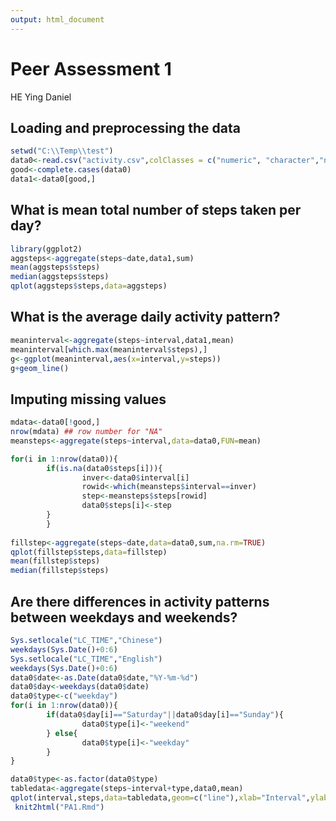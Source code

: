 ```yaml
---
output: html_document
---
```

# Peer Assessment 1
HE Ying Daniel

## Loading and preprocessing the data

```r
setwd("C:\\Temp\\test")
data0<-read.csv("activity.csv",colClasses = c("numeric", "character","numeric"))
good<-complete.cases(data0)
data1<-data0[good,]
```

## What is mean total number of steps taken per day?

```r
library(ggplot2)
aggsteps<-aggregate(steps~date,data1,sum)
mean(aggsteps$steps)
median(aggsteps$steps)
qplot(aggsteps$steps,data=aggsteps)
```

## What is the average daily activity pattern?

```r
meaninterval<-aggregate(steps~interval,data1,mean)
meaninterval[which.max(meaninterval$steps),]
g<-ggplot(meaninterval,aes(x=interval,y=steps))
g+geom_line()

```

## Imputing missing values

```r
mdata<-data0[!good,]
nrow(mdata) ## row number for "NA" 
meansteps<-aggregate(steps~interval,data=data0,FUN=mean)

for(i in 1:nrow(data0)){
        if(is.na(data0$steps[i])){
                inver<-data0$interval[i]
                rowid<-which(meansteps$interval==inver)
                step<-meansteps$steps[rowid]
                data0$steps[i]<-step
        } 
        } 
        
fillstep<-aggregate(steps~date,data=data0,sum,na.rm=TRUE)
qplot(fillstep$steps,data=fillstep)
mean(fillstep$steps)
median(fillstep$steps)
```

## Are there differences in activity patterns between weekdays and weekends?

```r
Sys.setlocale("LC_TIME","Chinese")
weekdays(Sys.Date()+0:6)
Sys.setlocale("LC_TIME","English")
weekdays(Sys.Date()+0:6)
data0$date<-as.Date(data0$date,"%Y-%m-%d")
data0$day<-weekdays(data0$date)
data0$type<-c("weekday")
for(i in 1:nrow(data0)){
        if(data0$day[i]=="Saturday"||data0$day[i]=="Sunday"){
                data0$type[i]<-"weekend"
        } else{
                data0$type[i]<-"weekday"
        }
}

data0$type<-as.factor(data0$type)
tabledata<-aggregate(steps~interval+type,data0,mean)
qplot(interval,steps,data=tabledata,geom=c("line"),xlab="Interval",ylab="Number of Steps",main="")+facet_wrap(~type,ncol=1)
 knit2html("PA1.Rmd")
```

